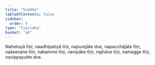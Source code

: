 ```yaml
---
title: "Suddha"
tableOfContents: false
sidebar:
  order: 9
type: "tipitaka"
basket: "ab"
---
```



<DynamicBreadcrumb />

<Division number="16">

<Paragraph number="1834">
Nahetuyā tīṇi, naadhipatiyā tīṇi, napurejāte dve, napacchājāte tīṇi, naāsevane tīṇi, nakamme tīṇi, navipāke tīṇi, najhāne tīṇi, namagge tīṇi, navippayutte dve.
</Paragraph>
</Division>
